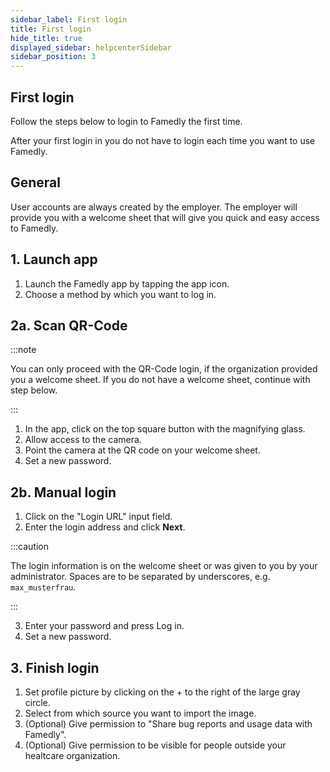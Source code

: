 ```yaml
---
sidebar_label: First login
title: First login
hide_title: true
displayed_sidebar: helpcenterSidebar
sidebar_position: 3
---
```


<div class="hero hero--primary">
  <div class="container">
    <h2 class="hero__title">First login</h2>
    <p class="hero__subtitle">Follow the steps below to login to Famedly the first time.</p>
    <p>After your first login in you do not have to login each time you want to use Famedly.</p>
  </div>
</div>

## General

User accounts are always created by the employer. The employer will provide you with a welcome sheet that will give you quick and easy access to Famedly.

## 1. Launch app

1. Launch the Famedly app by tapping the app icon.
2. Choose a method by which you want to log in.

## 2a. Scan QR-Code

:::note

You can only proceed with the QR-Code login, if the organization provided you a welcome sheet. If you do not have a welcome sheet, continue with step below.

:::

1. In the app, click on the top square button with the magnifying glass.
2. Allow access to the camera.
3. Point the camera at the QR code on your welcome sheet.
4. Set a new password.

## 2b. Manual login

1. Click on the "Login URL" input field.
2. Enter the login address and click **Next**.

:::caution

The login information is on the welcome sheet or was given to you by your administrator. Spaces are to be separated by underscores, e.g. `max_musterfrau`.

:::

3. Enter your password and press Log in.
4. Set a new password.

## 3. Finish login

1. Set profile picture by clicking on the + to the right of the large gray circle.
2. Select from which source you want to import the image.
3. (Optional) Give permission to "Share bug reports and usage data with Famedly".
4. (Optional) Give permission to be visible for people outside your healtcare organization.

